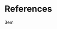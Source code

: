 <!--
The bib chunk below must go last in this document according to how R Markdown renders.  More info is at http://rmarkdown.rstudio.com/authoring_bibliographies_and_citations.html
-->

\backmatter

<!-- 
If you'd like to change the name of the bibliography to something else,
delete "References" and replace it.
-->

# References {-}
<!--
This manually sets the header for this unnumbered chapter.
-->
\markboth{References}{References}


\noindent

<!--
To create a hanging indent and spacing between entries.  These three lines may need to be removed for styles that don't require the hanging indent.


\setlength{\parindent}{-0.20in}


\setlength{\leftskip}{0.20in}
-->
\setlength{\parskip}{4pt}

\rightskip3em

\footnotesize
